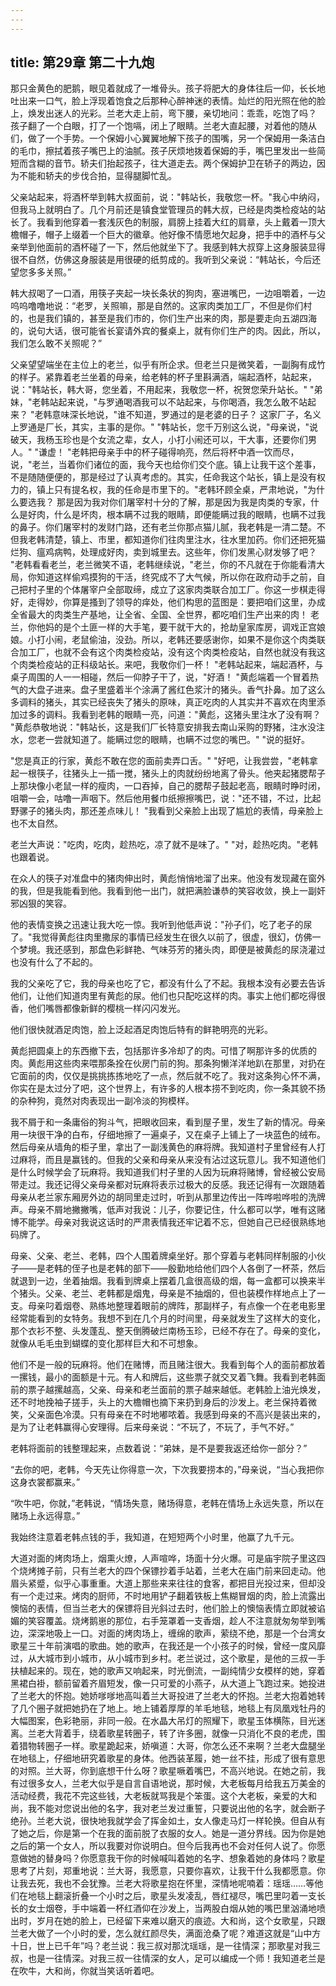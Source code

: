 ```yaml
---
---
---
```

title: 第29章 第二十九炮
---




那只金黄色的肥鹅，眼见着就成了一堆骨头。孩子将肥大的身体往后一仰，长长地吐出来一口气，脸上浮现着饱食之后那种心醉神迷的表情。灿烂的阳光照在他的脸上，焕发出迷人的光彩。兰老大走上前，弯下腰，亲切地问：乖乖，吃饱了吗？ 孩子翻了一个白眼，打了一个饱嗝，闭上了眼睛。兰老大直起腰，对着他的随从们，做了一个手势。一个保姆小心翼翼地解下孩子的围嘴，另一个保姆用一条洁白的毛巾，擦拭着孩子嘴巴上的油腻。孩子厌烦地拨着保姆的手，嘴巴里发出一些简短而含糊的音节。轿夫们抬起孩子，往大道走去。两个保姆护卫在轿子的两边，因为不能和轿夫的步伐合拍，显得腿脚忙乱。

父亲站起来，将酒杯举到韩大叔面前，说："韩站长，我敬您一杯。"我心中纳闷，但我马上就明白了。几个月前还是镇食堂管理员的韩大叔，已经是肉类检疫站的站长了。我看到他穿着一套浅灰色的制服，肩膀上挂着大红的肩章，头上戴着一顶大檐帽子，帽子上缀着一个巨大的徽章。他好像不情愿地欠起身，把手中的酒杯与父亲举到他面前的酒杯碰了一下，然后他就坐下了。我感到韩大叔穿上这身服装显得很不自然，仿佛这身服装是用很硬的纸剪成的。我听到父亲说：“韩站长，今后还望您多多关照。”

韩大叔喝了一口酒，用筷子夹起一块长条状的狗肉，塞进嘴巴，一边咀嚼着，一边呜呜噜噜地说：“老罗，关照嘛，那是自然的。这家肉类加工厂，不但是你们村的，也是我们镇的，甚至是我们市的，你们生产出来的肉，那是要走向五湖四海的，说句大话，很可能省长宴请外宾的餐桌上，就有你们生产的肉。因此，所以，我们怎么敢不关照呢？”

父亲望望端坐在主位上的老兰，似乎有所企求。但老兰只是微笑着，一副胸有成竹的样子。紧靠着老兰坐着的母亲，给老韩的杯子里斟满酒，端起酒杯，站起来，说："韩站长，韩大哥，您坐着，不用起来，我敬您一杯，祝贺您荣升站长。" "弟妹，"老韩站起来说，"与罗通喝酒我可以不站起来，与你喝酒，我怎么敢不站起来？ "老韩意味深长地说，"谁不知道，罗通过的是老婆的日子？ 这家厂子，名义上罗通是厂长，其实，主事的是你。" "韩站长，您千万别这么说，"母亲说，"说破天，我杨玉珍也是个女流之辈，女人，小打小闹还可以，干大事，还要你们男人。" "谦虚！ "老韩把母亲手中的杯子碰得响亮，然后将杯中酒一饮而尽，说，"老兰，当着你们诸位的面，我今天也给你们交个底。镇上让我干这个差事，不是随随便便的，那是经过了认真考虑的。其实，任命我这个站长，镇上是没有权力的，镇上只有提名权，我的任命是市里下的。"老韩环顾全桌，严肃地说，"为什么要选我？ 那是因为我对你们屠宰村十分的了解，那是因为我是肉类的专家，什么是好肉，什么是坏肉，根本瞒不过我的眼睛，即便能瞒过我的眼睛，也瞒不过我的鼻子。你们屠宰村的发财门路，还有老兰你那点猫儿腻，我老韩是一清二楚。不但我老韩清楚，镇上、市里，都知道你们往肉里注水，往水里加药。你们还把死猫烂狗、瘟鸡病鸭，处理成好肉，卖到城里去。这些年，你们发黑心财发够了吧？ "老韩看看老兰，老兰微笑不语，老韩继续说，"老兰，你的不凡就在于你能看清大局，你知道这样偷鸡摸狗的干活，终究成不了大气候，所以你在政府动手之前，自己把村子里的个体屠宰户全部取缔，成立了这家肉类联合加工厂。你这一步棋走得好，走得妙，你算是搔到了领导的痒处，他们构思的蓝图是：要把咱们这里，办成全省最大的肉类生产基地，让全省、全国、全世界，都吃咱们生产出来的肉！ 老兰，你他妈的是个土匪一样的大手笔，要干就干大的，抢劫皇家库房，调戏正宫娘娘。小打小闹，老鼠偷油，没劲。所以，老韩还要感谢你，如果不是你这个肉类联合加工厂，也就不会有这个肉类检疫站，没有这个肉类检疫站，自然也就没有我这个肉类检疫站的正科级站长。来吧，我敬你们一杯！ "老韩站起来，端起酒杯，与桌子周围的人一一相碰，然后一仰脖子干了，说，"好酒！ "黄彪端着一个冒着热气的大盘子进来。盘子里盛着半个涂满了酱红色浆汁的猪头。香气扑鼻。加了这么多调料的猪头，其实已经丧失了猪头的原味，真正吃肉的人其实并不喜欢在肉里添加过多的调料。我看到老韩的眼睛一亮，问道："黄彪，这猪头里注水了没有啊？ "黄彪恭敬地说："韩站长，这是我们厂长特意安排我去南山采购的野猪，注水没注水，您老一尝就知道了。能瞒过您的眼睛，也瞒不过您的嘴巴。" "说的挺好。

"您是真正的行家，黄彪不敢在您的面前卖弄口舌。" "好吧，让我尝尝，"老韩拿起一根筷子，往猪头上一插一搅，猪头上的肉就纷纷地离了骨头。他夹起猪腮帮子上那块像小老鼠一样的瘦肉，一口吞掉，自己的腮帮子鼓起老高，眼睛时睁时闭，咀嚼一会，咕噜一声咽下。然后他用餐巾纸擦擦嘴巴，说："还不错，不过，比起野骡子的猪头肉，那还差点味儿！ "我看到父亲脸上出现了尴尬的表情，母亲脸上也不太自然。

老兰大声说："吃肉，吃肉，趁热吃，凉了就不是味了。" "对，趁热吃肉。"老韩也跟着说。

在众人的筷子对准盘中的猪肉伸出时，黄彪悄悄地溜了出来。他没有发现藏在窗外的我，但是我能看到他。我看到他一出门，就把满脸谦恭的笑容收敛，换上一副奸邪凶狠的笑容。

他的表情变换之迅速让我大吃一惊。我听到他低声说："孙子们，吃了老子的尿了。"我觉得黄彪往肉里撒尿的事情已经发生在很久以前了，很虚，很幻，仿佛一个梦境。我还感到，那盘色彩鲜艳、气味芬芳的猪头肉，即便是被黄彪的尿浇灌过也没有什么了不起的。

我的父亲吃了它，我的母亲也吃了它，都没有什么了不起。我根本没有必要去告诉他们，让他们知道肉里有黄彪的尿。他们也只配吃这样的肉。事实上他们都吃得很香，他们嘴唇都像新鲜的樱桃一样闪闪发光。

他们很快就酒足肉饱，脸上泛起酒足肉饱后特有的鲜艳明亮的光彩。

黄彪把圆桌上的东西撤下去，包括那许多冷却了的肉。可惜了啊那许多的优质的肉。黄彪用这些肉来喂那条拴在伙房门前的狗。那条狗懒洋洋地趴在那里，对扔在它面前的肉，仅仅是挑挑拣拣地吃了一点，然后就不吃了。我对这条狗心怀不满，你实在是太过分了吧，这个世界上，有许多的人根本捞不到吃肉，你一条其貌不扬的杂种狗，竟然对肉表现出一副冷淡的狗模样。

我不屑于和一条庸俗的狗斗气，把眼收回来，看到屋子里，发生了新的情况。母亲用一块很干净的白布，仔细地擦了一遍桌子，又在桌子上铺上了一块蓝色的绒布。然后母亲从墙角的柜子里，拿出了一副浅黄色的麻将牌。我知道村子里曾经有人打过麻将，而且是赢钱的。但我的父亲和母亲从来没有沾过这玩意儿。我不知道他们是什么时候学会了玩麻将。我知道我们村子里的人因为玩麻将赌博，曾经被公安局带走过。我还记得父亲母亲都对玩麻将表示过极大的反感。我还记得有一次跟随着母亲从老兰家东厢房外边的胡同里走过时，听到从那里边传出一阵哗啦哗啦的洗牌声。母亲不屑地撇撇嘴，低声对我说：儿子，你要记住，什么都可以学，唯有这赌博不能学。母亲对我说这话时的严肃表情我还牢记着不忘，但她自己已经很熟练地码牌了。

母亲、父亲、老兰、老韩，四个人围着牌桌坐好。那个穿着与老韩同样制服的小伙子——是老韩的侄子也是老韩的部下——殷勤地给他们四个人各倒了一杯茶，然后就退到一边，坐着抽烟。我看到牌桌上摆着几盒很高级的烟，每一盒都可以换来半个猪头。父亲、老兰、老韩都是烟鬼，母亲是不抽烟的，但也装模作样地点上了一支。母亲叼着烟卷、熟练地整理着眼前的牌阵，那副样子，有点像一个在老电影里经常能看到的女特务。我想不到在几个月的时间里，母亲就发生了这样大的变化，那个衣衫不整、头发蓬乱、整天倒腾破烂南杨玉珍，已经不存在了。母亲的变化，就像从毛毛虫到蝴蝶的变化那样巨大和不可想象。

他们不是一般的玩麻将。他们在赌博，而且赌注很大。我看到每个人的面前都放着一摞钱，最小的面额是十元。有人和牌后，这些票子就交叉着飞舞。我看到老韩面前的票子越摞越高，父亲、母亲和老兰面前的票子越来越低。老韩脸上油光焕发，还不时地挽袖子搓手，头上的大檐帽也摘下来扔到身后的沙发上。老兰保持着微笑，父亲面色冷漠。只有母亲在不时地嘟哝着。我感到母亲的不高兴是装出来的，是为了让老韩赢得心安理得。后来母亲说：“不玩了，不玩了，手气不好。”

老韩将面前的钱整理起来，点数着说：“弟妹，是不是要我返还给你一部分？”

“去你的吧，老韩，今天先让你得意一次，下次我要捞本的，”母亲说，“当心我把你这身衣裳都赢来。”

“吹牛吧，你就，”老韩说，“情场失意，赌场得意，老韩在情场上永远失意，所以在赌场上永远得意。”

我始终注意着老韩点钱的手，我知道，在短短两个小时里，他赢了九千元。

大道对面的烤肉场上，烟熏火燎，人声喧哗，场面十分火爆。可是庙宇院子里这四个烧烤摊子前，只有兰老大的四个保镖抄着手站着，兰老大在庙门前来回走动。他眉头紧蹙，似乎心事重重。大道上那些来来往往的食客，都把目光投过来，但却没有一个走过来。烤肉的厨师，不时地用铲子翻着铁板上焦糊冒烟的肉，脸上流露出懊恼的表情，但当兰老大的保镖将目光斜过去时，他们脸上的懊恼表情立即就被谄媚的笑容覆盖。烧烤鹅崽的那位，右手笼罩着一支香烟，趁人不注意就匆匆举到嘴边，深深地吸上一口。对面的烤肉场上，缠绵的歌声，萦绕不绝，那是一个台湾女歌星三十年前演唱的歌曲。她的歌声，在我还是一个小孩子的时候，曾经一度风靡过，从大城市到小城市，从小城市到乡村。老兰说过，这个歌星，是他的三叔一手扶植起来的。现在，她的歌声又响起来，时光倒流，一副纯情少女模样的她，穿着黑裙白褂，额前留着齐眉短发，像一只可爱的小燕子，从大道上飞跑过来。她投进了兰老大的怀抱。她娇嗲嗲地高叫着兰大哥投进了兰老大的怀抱。兰老大抱着她转了几个圈子就把她扔在了地上。地上铺着厚厚的羊毛地毯，地毯上有凤凰戏牡丹的大幅图案，色彩艳丽，非同一般。在水晶大吊灯的照耀下，歌星玉体横陈，目光迷离。兰老大背着手，绕着歌星转圈子，转了许多圈，就像一只消化不良的老虎，围着猎物转圈子一样。歌星跪起来，娇嗔道：大哥，你怎么还不来啊？兰老大盘腿坐在地毯上，仔细地研究着歌星的身体。他西装革履，她一丝不挂，形成了很有意思的对照。兰大哥，你到底想干什么呀？歌星噘着嘴巴，不高兴地说。在她之前，我有过很多女人，兰老大似乎是自言自语地说，那时候，大老板每月给我五万美金的活动经费，我花不完这些钱，大老板就骂我是个笨蛋。这个大老板，亲爱的大和尚，我不能对您说出他的名字，我对老兰发过重誓，只要说出他的名字，就会断子绝孙。兰老大说，很快地我就学会了挥金如土，女人像走马灯一样轮换。但自从有了她之后，你是第一个在我的面前脱了衣服的女人。她是一道分界线。因为你是她之后的第一个女人，所以我要对你说明白。但今后我再也不会对任何人说了。你愿意做她的替身吗？你愿意我干你的时候喊叫着她的名字、想象着她的身体吗？歌星思考了片刻，郑重地说：兰大哥，我愿意，只要你喜欢，让我干什么我都愿意。你让我去死，我也不会犹豫。兰老大将歌星抱在怀里，深情地呢喃着：瑶瑶……等他们在地毯上翻滚折叠一个小时之后，歌星头发凌乱，唇红褪尽，嘴巴里叼着一支长长的女士烟卷，手中端着一杯红酒仰在沙发上，当两股白烟从她的嘴巴里汹涌地喷出时，岁月在她的脸上，已经留下来难以磨灭的痕迹。大和尚，这个女歌星，只跟兰老大做了一个小时的爱，怎么就红颜尽失，满面沧桑了呢？难道这就是“山中方十日，世上已千年”吗？老兰说：我三叔对那沈瑶瑶，是一往情深；那歌星对我三叔，也是一往情深。对我三叔一往情深的女人，足可以编成一个师！我知道老兰是在吹牛，大和尚，你就当笑话听着吧。